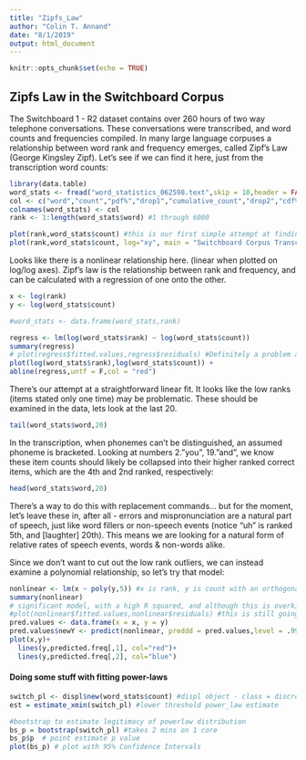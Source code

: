 ```yaml
---
title: "Zipfs_Law"
author: "Colin T. Annand"
date: "8/1/2019"
output: html_document
---
```


```r
knitr::opts_chunk$set(echo = TRUE)
```

## Zipfs Law in the Switchboard Corpus

The Switchboard 1 - R2 dataset contains over 260 hours of two way telephone conversations.  These conversations were transcribed, and word counts and frequencies compiled. In many large language corpuses a relationship between word rank and frequency emerges, called Zipf's Law (George Kingsley Zipf).  Let's see if we can find it here, just from the transcription word counts:

```r
library(data.table)
word_stats <- fread("word_statistics_062598.text",skip = 10,header = FALSE) #word stats file
col <- c("word","count","pdf%","drop1","cumulative_count","drop2","cdf%")
colnames(word_stats) <- col
rank <- 1:length(word_stats$word) #1 through 6000

plot(rank,word_stats$count) #this is our first simple attempt at finding Zipf's law, a plot of the word ranks versus the counts. To the trained eye, this probably looks like a power law, an exponential relationship between the two variables. An easier way to see this is on a log-log plot (where the scale of the axses is also exponential) therefore the relationship is displayed as a straight line.
plot(rank,word_stats$count, log="xy", main = "Switchboard Corpus Transcribed 'Words'", xlab = "(log) Word Rank", ylab = "(log) Word Frequency")

```
Looks like there is a nonlinear relationship here. (linear when plotted on log/log axes). Zipf's law is the relationship between rank and frequency, and can be calculated with a regression of one onto the other. 
```r
x <- log(rank)
y <- log(word_stats$count)

#word_stats <- data.frame(word_stats,rank)

regress <- lm(log(word_stats$rank) ~ log(word_stats$count))
summary(regress)
# plot(regress$fitted.values,regress$residuals) #Definitely a problem at the low end...
plot(log(word_stats$rank),log(word_stats$count)) +
abline(regress,untf = F,col = "red")
```

There's our attempt at a straightforward linear fit. It looks like the low ranks (items stated only one time) may be problematic. These should be examined in the data, lets look at the last 20.
```r
tail(word_stats$word,20)
```
In the transcription, when phonemes can't be distinguished, an assumed phoneme is bracketed. Looking at numbers 2."you", 19."and", we know these item counts should likely be collapsed into their higher ranked correct items, which are the 4th and 2nd ranked, respectively:
```r
head(word_stats$word,20)
```
There's a way to do this with replacement commands... but for the moment, let's leave these in, after all - errors and mispronunciation are a natural part of speech, just like word fillers or non-speech events (notice "uh" is ranked 5th, and [laughter] 20th). This means we are looking for a natural form of relative rates of speech events, words & non-words alike. 

Since we don't want to cut out the low rank outliers, we can instead examine a polynomial relationship, so let's try that model:

```r
nonlinear <- lm(x ~ poly(y,5)) #x is rank, y is count with an orthogonal 3rd order polynomial; which seems likely from the plot.
summary(nonlinear)
# significant model, with a high R squared, and although this is overkill for the example, the model & residuals should be checked for significant outliers.
#plot(nonlinear$fitted.values,nonlinear$residuals) #this is still going to look the same as the previous plot...
pred.values <- data.frame(x = x, y = y)
pred.values$newY <- predict(nonlinear, preddd = pred.values,level = .99)
plot(x,y)+
  lines(y,predicted.freq[,1], col="red")+
  lines(y,predicted.freq[,2], col="blue")
```

#### Doing some stuff with fitting power-laws
```r
switch_pl <- displ$new(word_stats$count) #displ object - class = discrete distribution
est = estimate_xmin(switch_pl) #lower threshold power_law estimate

#bootstrap to estimate legitimacy of powerlaw distribution
bs_p = bootstrap(switch_pl) #takes 2 mins on 1 core
bs_p$p  # point estimate p value
plot(bs_p) # plot with 95% Confidence Intervals
```
